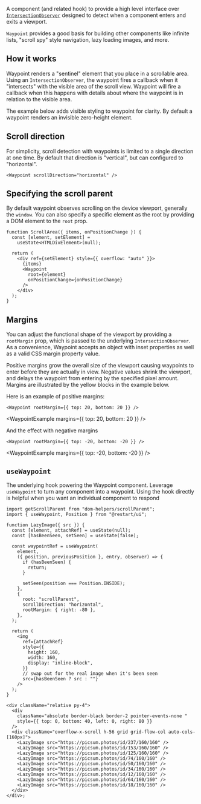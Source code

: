 
A component (and related hook) to provide a high level interface
over [`IntersectionObserver`](https://developer.mozilla.org/en-US/docs/Web/API/Intersection_Observer_API)
designed to detect when a component enters and exits a viewport.

`Waypoint` provides a good basis for building other components like infinite lists,
"scroll spy" style navigation, lazy loading images, and more.

## How it works

Waypoint renders a "sentinel" element that you place in a scrollable
area. Using an `IntersectionObserver`, the waypoint fires a callback when it
"intersects" with the visible area of the scroll view. Waypoint will fire a callback
when this happens with details about where the waypoint is in relation to the visible
area.

The example below adds visible styling to waypoint for clarity. By default a
waypoint renders an invisible zero-height element.

<WaypointExample scrollIntoView />

## Scroll direction

For simplicity, scroll detection with waypoints is limited to a single direction at one time.
By default that direction is "vertical", but can configured to "horizontal".

```tsx
<Waypoint scrollDirection="horizontal" />
```

<WaypointExample horizontal />

## Specifying the scroll parent

By default waypoint observes scrolling on the device viewport, generally the `window`.
You can also specify a specific element as the root by providing a DOM element
to the `root` prop.

```tsx
function ScrollArea({ items, onPositionChange }) {
  const [element, setElement] =
    useState<HTMLDivElement>(null);

  return (
    <div ref={setElement} style={{ overflow: "auto" }}>
      {items}
      <Waypoint
        root={element}
        onPositionChange={onPositionChange}
      />
    </div>
  );
}
```

## Margins

You can adjust the functional shape of the viewport by providing a `rootMargin`
prop, which is passed to the underlying `IntersectionObserver`. As a convenience,
Waypoint accepts an object with inset properties as well as a valid CSS margin property
value.

Positive margins grow the overall size of the viewport causing waypoints to enter
before they are actually in view. Negative values shrink the viewport, and delays
the waypoint from entering by the specified pixel amount. Margins are illustrated
by the yellow blocks in the example below.

Here is an example of positive margins:

```tsx
<Waypoint rootMargin={{ top: 20, bottom: 20 }} />
```

<WaypointExample margins={{ top: 20, bottom: 20 }} />

<p>And the effect with negative margins</p>

```tsx
<Waypoint rootMargin={{ top: -20, bottom: -20 }} />
```

<WaypointExample margins={{ top: -20, bottom: -20 }} />

## `useWaypoint`

The underlying hook powering the Waypoint component. Leverage `useWaypoint`
to turn any component into a waypoint. Using the hook directly is helpful
when you want an individual component to respond

```tsx live
import getScrollParent from "dom-helpers/scrollParent";
import { useWaypoint, Position } from "@restart/ui";

function LazyImage({ src }) {
  const [element, attachRef] = useState(null);
  const [hasBeenSeen, setSeen] = useState(false);

  const waypointRef = useWaypoint(
    element,
    ({ position, previousPosition }, entry, observer) => {
      if (hasBeenSeen) {
        return;
      }

      setSeen(position === Position.INSIDE);
    },
    {
      root: "scrollParent",
      scrollDirection: "horizontal",
      rootMargin: { right: -80 },
    },
  );

  return (
    <img
      ref={attachRef}
      style={{
        height: 160,
        width: 160,
        display: "inline-block",
      }}
      // swap out for the real image when it's been seen
      src={hasBeenSeen ? src : ""}
    />
  );
}

<div className="relative py-4">
  <div
    className="absolute border-black border-2 pointer-events-none "
    style={{ top: 0, bottom: 40, left: 0, right: 80 }}
  />
  <div className="overflow-x-scroll h-56 grid grid-flow-col auto-cols-[160px]">
    <LazyImage src="https://picsum.photos/id/237/160/160" />
    <LazyImage src="https://picsum.photos/id/153/160/160" />
    <LazyImage src="https://picsum.photos/id/125/160/160" />
    <LazyImage src="https://picsum.photos/id/74/160/160" />
    <LazyImage src="https://picsum.photos/id/50/160/160" />
    <LazyImage src="https://picsum.photos/id/34/160/160" />
    <LazyImage src="https://picsum.photos/id/12/160/160" />
    <LazyImage src="https://picsum.photos/id/64/160/160" />
    <LazyImage src="https://picsum.photos/id/18/160/160" />
  </div>
</div>;
```
